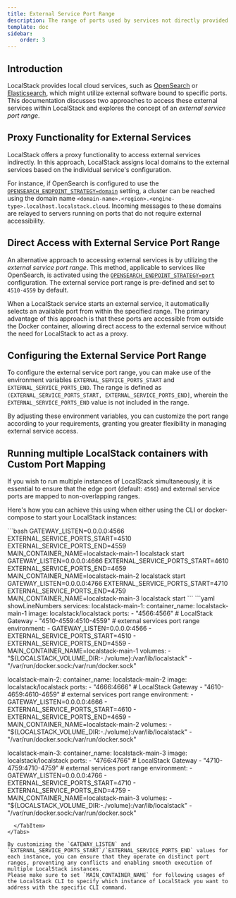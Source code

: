 ```yaml
---
title: External Service Port Range
description: The range of ports used by services not directly provided by LocalStack
template: doc
sidebar:
    order: 3
---
```



## Introduction

LocalStack provides local cloud services, such as [OpenSearch](/aws/services/opensearch) or [Elasticsearch](/aws/services/es), which might utilize external software bound to specific ports.
This documentation discusses two approaches to access these external services within LocalStack and explores the concept of an _external service port range_.

## Proxy Functionality for External Services

LocalStack offers a proxy functionality to access external services indirectly.
In this approach, LocalStack assigns local domains to the external services based on the individual service's configuration.

For instance, if OpenSearch is configured to use the [`OPENSEARCH_ENDPOINT_STRATEGY=domain`](/aws/services/opensearch#domain-endpoints) setting, a cluster can be reached using the domain name `<domain-name>.<region>.<engine-type>.localhost.localstack.cloud`.
Incoming messages to these domains are relayed to servers running on ports that do not require external accessibility.

## Direct Access with External Service Port Range

An alternative approach to accessing external services is by utilizing the _external service port range_.
This method, applicable to services like OpenSearch, is activated using the [`OPENSEARCH_ENDPOINT_STRATEGY=port`](/aws/services/opensearch#domain-endpoints) configuration.
The external service port range is pre-defined and set to `4510-4559` by default.

When a LocalStack service starts an external service, it automatically selects an available port from within the specified range.
The primary advantage of this approach is that these ports are accessible from outside the Docker container, allowing direct access to the external service without the need for LocalStack to act as a proxy.

## Configuring the External Service Port Range

To configure the external service port range, you can make use of the environment variables `EXTERNAL_SERVICE_PORTS_START` and `EXTERNAL_SERVICE_PORTS_END`.
The range is defined as `(EXTERNAL_SERVICE_PORTS_START, EXTERNAL_SERVICE_PORTS_END]`, wherein the `EXTERNAL_SERVICE_PORTS_END` value is not included in the range.

By adjusting these environment variables, you can customize the port range according to your requirements, granting you greater flexibility in managing external service access.

## Running multiple LocalStack containers with Custom Port Mapping

If you wish to run multiple instances of LocalStack simultaneously, it is essential to ensure that the edge port (default: `4566`) and external service ports are mapped to non-overlapping ranges.

Here's how you can achieve this using when either using the CLI or docker-compose to start your LocalStack instances:

<Tabs>
  <TabItem label="LocalStack CLI">
```bash
GATEWAY_LISTEN=0.0.0.0:4566 EXTERNAL_SERVICE_PORTS_START=4510 EXTERNAL_SERVICE_PORTS_END=4559 MAIN_CONTAINER_NAME=localstack-main-1 localstack start
GATEWAY_LISTEN=0.0.0.0:4666 EXTERNAL_SERVICE_PORTS_START=4610 EXTERNAL_SERVICE_PORTS_END=4659 MAIN_CONTAINER_NAME=localstack-main-2 localstack start
GATEWAY_LISTEN=0.0.0.0:4766 EXTERNAL_SERVICE_PORTS_START=4710 EXTERNAL_SERVICE_PORTS_END=4759 MAIN_CONTAINER_NAME=localstack-main-3 localstack start
```
  </TabItem>
  <TabItem label="docker-compose">
```yaml showLineNumbers
services:
  localstack-main-1:
    container_name: localstack-main-1
    image: localstack/localstack
    ports:
      - "4566:4566"            # LocalStack Gateway
      - "4510-4559:4510-4559"  # external services port range
    environment:
      - GATEWAY_LISTEN=0.0.0.0:4566
      - EXTERNAL_SERVICE_PORTS_START=4510
      - EXTERNAL_SERVICE_PORTS_END=4559
      - MAIN_CONTAINER_NAME=localstack-main-1
    volumes:
      - "${LOCALSTACK_VOLUME_DIR:-./volume}:/var/lib/localstack"
      - "/var/run/docker.sock:/var/run/docker.sock"

  localstack-main-2:
    container_name: localstack-main-2
    image: localstack/localstack
    ports:
      - "4666:4666"            # LocalStack Gateway
      - "4610-4659:4610-4659"  # external services port range
    environment:
      - GATEWAY_LISTEN=0.0.0.0:4666
      - EXTERNAL_SERVICE_PORTS_START=4610
      - EXTERNAL_SERVICE_PORTS_END=4659
      - MAIN_CONTAINER_NAME=localstack-main-2
    volumes:
      - "${LOCALSTACK_VOLUME_DIR:-./volume}:/var/lib/localstack"
      - "/var/run/docker.sock:/var/run/docker.sock"

  localstack-main-3:
    container_name: localstack-main-3
    image: localstack/localstack
    ports:
      - "4766:4766"            # LocalStack Gateway
      - "4710-4759:4710-4759"  # external services port range
    environment:
      - GATEWAY_LISTEN=0.0.0.0:4766
      - EXTERNAL_SERVICE_PORTS_START=4710
      - EXTERNAL_SERVICE_PORTS_END=4759
      - MAIN_CONTAINER_NAME=localstack-main-3
    volumes:
      - "${LOCALSTACK_VOLUME_DIR:-./volume}:/var/lib/localstack"
      - "/var/run/docker.sock:/var/run/docker.sock"
```
  </TabItem>
</Tabs>

By customizing the `GATEWAY_LISTEN` and `EXTERNAL_SERVICE_PORTS_START`/`EXTERNAL_SERVICE_PORTS_END` values for each instance, you can ensure that they operate on distinct port ranges, preventing any conflicts and enabling smooth execution of multiple LocalStack instances.
Please make sure to set `MAIN_CONTAINER_NAME` for following usages of the LocalStack CLI to specify which instance of LocalStack you want to address with the specific CLI command.
